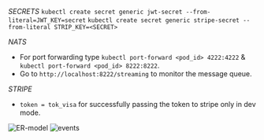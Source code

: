 *SECRETS*
```kubectl create secret generic jwt-secret --from-literal=JWT_KEY=secret```
```kubectl create secret generic stripe-secret --from-literal STRIP_KEY=<SECRET>```

*NATS*
- For port forwarding type ```kubectl port-forward <pod_id> 4222:4222``` & ```kubectl port-forward <pod_id> 8222:8222```.
- Go to ```http://localhost:8222/streaming``` to monitor the message queue.

*STRIPE*
- ```token = tok_visa``` for successfully passing the token to stripe only in dev mode.

![ER-model](https://user-images.githubusercontent.com/43706009/216707521-ed02c4c6-a8b7-499a-8e64-81e173e1f39d.png)
![events](https://user-images.githubusercontent.com/43706009/216707527-ea543dbd-e815-4346-8b09-e8da47aaad51.png)
